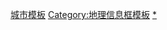 {{template category
|type = infobox
|description = '''與城市有關的[[Help:信息框|信息框]]模板'''<br/><small></small>
}}

[[Category:城市模板|]]
[[Category:地理信息框模板|Category:地理信息框模板]]
[[Category:行政區劃信息框模板|*]]